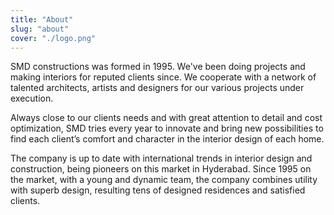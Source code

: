 ```yaml
---
title: "About"
slug: "about"
cover: "./logo.png"
---
```

SMD constructions was formed in 1995. We've been doing projects and making interiors for reputed clients since. We cooperate with a network of talented architects, artists and designers for our various projects under execution.

Always close to our clients needs and with great attention to detail and cost optimization, SMD tries every year to innovate and bring new possibilities to find each client’s comfort and character in the interior design of each home.

The company is up to date with international trends in interior design and construction, being pioneers on this market in Hyderabad. Since 1995 on the market, with a young and dynamic team, the company combines utility with superb design, resulting tens of designed residences and satisfied clients.

